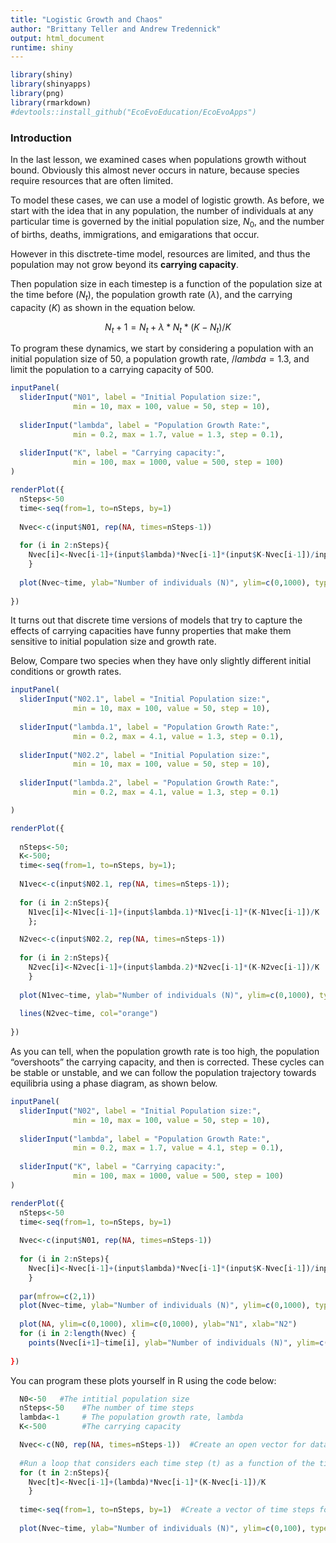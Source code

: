 ```yaml
---
title: "Logistic Growth and Chaos"
author: "Brittany Teller and Andrew Tredennick"
output: html_document
runtime: shiny
---
```


```r
library(shiny)
library(shinyapps)
library(png)
library(rmarkdown)
#devtools::install_github("EcoEvoEducation/EcoEvoApps")

```

### Introduction
In the last lesson, we examined cases when populations growth without bound. Obviously this almost never occurs in nature, because species require resources that are often limited. 

To model these cases, we can use a model of logistic growth. As before, we start with the idea that in any population, the number of individuals at any particular time is governed by the initial population size, $N_0$, and the number of births, deaths, immigrations, and emigarations that occur.

However in this disctrete-time model, resources are limited, and thus the population may not grow beyond its **carrying capacity**.

Then population size in each timestep is a function of the population size at the time before ($N_t$), the population growth rate ($\lambda$), and the carrying capacity ($K$) as shown in the equation below.

$$N_t+1=N_t+\lambda*N_t*(K-N_t)/K$$

To program these dynamics, we start by considering a population with an initial population size of 50, a population growth rate, $/lambda=1.3$, and limit the population to a carrying capacity of 500.

```r
inputPanel(
  sliderInput("N01", label = "Initial Population size:",
              min = 10, max = 100, value = 50, step = 10),
  
  sliderInput("lambda", label = "Population Growth Rate:",
              min = 0.2, max = 1.7, value = 1.3, step = 0.1),
  
  sliderInput("K", label = "Carrying capacity:",
              min = 100, max = 1000, value = 500, step = 100)
)

renderPlot({
  nSteps<-50
  time<-seq(from=1, to=nSteps, by=1)
  
  Nvec<-c(input$N01, rep(NA, times=nSteps-1))
  
  for (i in 2:nSteps){
    Nvec[i]<-Nvec[i-1]+(input$lambda)*Nvec[i-1]*(input$K-Nvec[i-1])/input$K
    }
  
  plot(Nvec~time, ylab="Number of individuals (N)", ylim=c(0,1000), type="o")
    
})
```

It turns out that discrete time versions of models that try to capture the effects of carrying capacities have funny properties that make them sensitive to initial population size and growth rate.

Below, Compare two species when they have only slightly different initial conditions or growth rates.

```r
inputPanel(
  sliderInput("N02.1", label = "Initial Population size:",
              min = 10, max = 100, value = 50, step = 10),
  
  sliderInput("lambda.1", label = "Population Growth Rate:",
              min = 0.2, max = 4.1, value = 1.3, step = 0.1),
  
  sliderInput("N02.2", label = "Initial Population size:",
              min = 10, max = 100, value = 50, step = 10),
  
  sliderInput("lambda.2", label = "Population Growth Rate:",
              min = 0.2, max = 4.1, value = 1.3, step = 0.1)

)

renderPlot({
  
  nSteps<-50;
  K<-500;
  time<-seq(from=1, to=nSteps, by=1);
  
  N1vec<-c(input$N02.1, rep(NA, times=nSteps-1));
  
  for (i in 2:nSteps){
    N1vec[i]<-N1vec[i-1]+(input$lambda.1)*N1vec[i-1]*(K-N1vec[i-1])/K
    };

  N2vec<-c(input$N02.2, rep(NA, times=nSteps-1))
  
  for (i in 2:nSteps){
    N2vec[i]<-N2vec[i-1]+(input$lambda.2)*N2vec[i-1]*(K-N2vec[i-1])/K
    }
  
  plot(N1vec~time, ylab="Number of individuals (N)", ylim=c(0,1000), type="o")
  
  lines(N2vec~time, col="orange")
    
})

```

As you can tell, when the population growth rate is too high, the population "overshoots" the carrying capacity, and then is corrected. These cycles can be stable or unstable, and we can follow the population trajectory towards equilibria using a phase diagram, as shown below.

```r
inputPanel(
  sliderInput("N02", label = "Initial Population size:",
              min = 10, max = 100, value = 50, step = 10),
  
  sliderInput("lambda", label = "Population Growth Rate:",
              min = 0.2, max = 1.7, value = 4.1, step = 0.1),
  
  sliderInput("K", label = "Carrying capacity:",
              min = 100, max = 1000, value = 500, step = 100)
)

renderPlot({
  nSteps<-50
  time<-seq(from=1, to=nSteps, by=1)
  
  Nvec<-c(input$N01, rep(NA, times=nSteps-1))
  
  for (i in 2:nSteps){
    Nvec[i]<-Nvec[i-1]+(input$lambda)*Nvec[i-1]*(input$K-Nvec[i-1])/input$K
    }
  
  par(mfrow=c(2,1))
  plot(Nvec~time, ylab="Number of individuals (N)", ylim=c(0,1000), type="o")
 
  plot(NA, ylim=c(0,1000), xlim=c(0,1000), ylab="N1", xlab="N2")
  for (i in 2:length(Nvec) {
    points(Nvec[i+1]~time[i], ylab="Number of individuals (N)", ylim=c(0,1000), type="o")}
  
})

```




You can program these plots yourself in R using the code below:

```r
  
  N0<-50   #The intitial population size
  nSteps<-50    #The number of time steps
  lambda<-1     # The population growth rate, lambda
  K<-500        #The carrying capacity

  Nvec<-c(N0, rep(NA, times=nSteps-1))  #Create an open vector for data
  
  #Run a loop that considers each time step (t) as a function of the time step before it (t-1) and lambda
  for (t in 2:nSteps){
    Nvec[t]<-Nvec[i-1]+(lambda)*Nvec[i-1]*(K-Nvec[i-1])/K
    }
  
  time<-seq(from=1, to=nSteps, by=1)  #Create a vector of time steps for plotting
  
  plot(Nvec~time, ylab="Number of individuals (N)", ylim=c(0,100), type="o")  #plot the results

```
